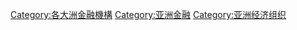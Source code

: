 [[Category:各大洲金融機構|Category:各大洲金融機構]]
[[Category:亚洲金融|Category:亚洲金融]]
[[Category:亚洲经济组织|Category:亚洲经济组织]]